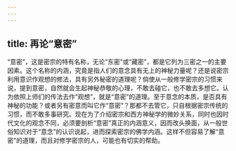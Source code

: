 ```yaml
---
---
---
```

title: 再论“意密”
---




“意密”，这是密宗的特有名称，无论“东密”或“藏密”，都是它列为三密之一的主要因素。这个名称的内涵，究竟是指人们的意念具有无上的神秘力量呢？还是说密宗利用意识作观想的修法，具有另外秘密的道理呢？倘使从一般修学密宗的习惯来说，提到意密，自然就会生起神秘恭敬的心理，不敢去碰它，也不敢去多想它。认为依照上师们的传法去作“观想”，就是“意密”的道理。至于意念的本质，是否具有神秘的功能？或者另有密意而叫它作“意密”？那都不去管它，只自根据密宗传统的习惯，而不敢多事研究。现在为了介绍密宗和西方神秘学的微妙关系，同时也因时代文化的观念不同，必须要剖析“意密”真正的内涵意义，因而改头换面，从一般世俗知识对于“意念”的认识说起，进而探索密宗的佛学内涵。这样不但容易了解“意密”的道理，而且对修学密宗的人，可能也有切实的帮助。